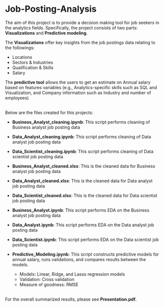 # Job-Posting-Analysis

The aim of this project is to provide a decision making tool for job seekers in the analytics fields.
Specifically, the project consists of two parts: **Visualizations** and **Predictive modeling**.  

The **Visualizations** offer key insights from the job postings data relating to the followings: 

* Locations
* Sectors & Industries 
* Qualification & Skills
* Salary 

The **predictive tool** allows the users to get an estimate on Annual salary based on features variables (e.g., Analytics-specific skills such as SQL and Visualization, and Company information such as Industry and number of employees)

<br>
Below are the files created for this projects: 

* **Business_Analyst_cleaning.ipynb**: This script performs cleaning of Business analyst job posting data 

* **Data_Analyst_cleaning.ipynb**: This script performs cleaning of Data analyst job posting data 

* **Data_Scientist_cleaning.ipynb**: This script performs cleaning of Data scientist job posting data 

* **Business_Analyst_cleaned.xlsx**: This is the cleaned data for Business analyst job posting data
* **Data_Analyst_cleaned.xlsx**: This is the cleaned data for Data analyst job posting data
* **Data_Scientist_cleaned.xlsx**: This is the cleaned data for Data scientist job posting data

* **Business_Analyst.ipynb**: This script performs EDA on the Business analyst job posting data 

* **Data_Analyst.ipynb**: This script performs EDA on the Data analyst job posting data 

* **Data_Scientist.ipynb**: This script performs EDA on the Data scientist job posting data

* **Predictive_Modeling.ipynb**: This script constructs predictive models for annual salary, runs validations, and compares results between the models. 

  + Models: Linear, Ridge, and Lasso regression models
  + Validation: Cross validation
  + Measure of goodness: RMSE  

<br>
For the overall summarized results, please see **Presentation.pdf**. 
  
